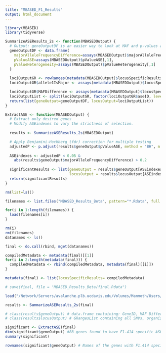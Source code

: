 ```yaml
---
title: "MBASED_F1_Results"
output: html_document
---
```


```r
library(MBASED)
library(tidyverse)
```

```r
SummarizeASEResults_2s <- function(MBASEDOutput) {
  # Output: geneOutputDF is an easier way to look at MAF and p-values at the same time
  geneOutputDF <- data.frame(
    majorAlleleFrequencyDifference=assays(MBASEDOutput)$majorAlleleFrequencyDifference[,1],
    pValueASE=assays(MBASEDOutput)$pValueASE[,1],
    pValueHeterogeneity=assays(MBASEDOutput)$pValueHeterogeneity[,1]
  )
  
  lociOutputGR <- rowRanges(metadata(MBASEDOutput)$locusSpecificResults)
  lociOutputGR$allele1IsMajor <- assays(metadata(MBASEDOutput)$locusSpecificResults)$allele1IsMajor[,1]

  lociOutputGR$MAFDifference <- assays(metadata(MBASEDOutput)$locusSpecificResults)$MAFDifference[,1]
  lociOutputList <- split(lociOutputGR, factor(lociOutputGR$aseID, levels=unique(lociOutputGR$aseID)))
  return(list(geneOutput=geneOutputDF, locusOutput=lociOutputList))
}

ExtractASE <- function(MBASEDOutput) {
  # Extract only desired genes
  # Modify ASEindexes to vary the strictness of selection.
  
  results <- SummarizeASEResults_2s(MBASEDOutput)

  # Apply Benjamini-Hochberg (fdr) correction for multiple testing
  adjustedP <- p.adjust(results$geneOutput$pValueASE, method = "BH", n = length(results$geneOutput$pValueASE))
  
  ASEindexes <- adjustedP < 0.05 & 
    abs(results$geneOutput$majorAlleleFrequencyDifference) > 0.2
  
  significantResults <- list(geneOutput = results$geneOutput[ASEindexes, ], 
                             locusOutput = results$locusOutput[ASEindexes, ])
  return(significantResults)
}
```

```r
rm(list=ls())

filenames <- list.files("MBASED_Results_Beta", pattern="*.Rdata", full.names=TRUE)

for(i in 1:length(filenames)) {
  load(filenames[i])
}

rm(i)
rm(filenames)
datanames <- ls()

final <- do.call(rbind, mget(datanames))

compiledMetadata <- metadata(final)[[1]]
for(i in 2:length(metadata(final))) {
  compiledMetadata <- rbind(compiledMetadata, metadata(final)[[i]])
}

metadata(final) <- list(locusSpecificResults= compiledMetadata)

# save(final, file = "MBASED_Results_Beta/final.Rdata")
```


```r
load("/Network/Servers/avalanche.plb.ucdavis.edu/Volumes/Mammoth/Users/lynnly/repos/KIAT_F1/MBASED_Results_Beta")

results <- SummarizeASEResults_2s(final)

# class(results$geneOutput) # data.frame containing: GeneID, MAF Difference, p-value, and p-value for heterogenous slicing
# class(results$locusOutput) # GRangesList containing all SNVs, organized by gene

significant <- ExtractASE(final)
dim(significant$geneOutput) #88 genes found to have F1.414 specific ASE
summary(significant)

rownames(significant$geneOutput) # Names of the genes with F1.414 specific ASE
```